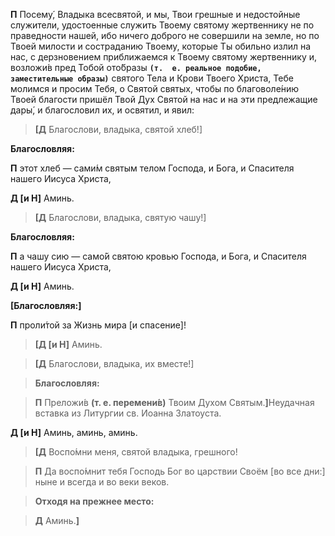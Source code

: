 
**П** Посему́, Владыка всесвятой, и мы, Твои грешные и недостойные служители, удостоенные служить Твоему святому жертвеннику не по праведности нашей, ибо ничего доброго не совершили на земле, но по Твоей милости и состраданию Твоему, которые Ты обильно излил на нас, с дерзновением приближаемся к Твоему святому жертвеннику и, возложи́в пред Тобой ото́бразы **`(т.  е. реальное подобие, заместительные образы)`** святого Тела и Крови Твоего Христа, Тебе молимся и просим Тебя, о Святой святых, чтобы по благоволе́нию Твоей благости пришёл Твой Дух Святой на нас и на эти предлежащие дары́, и благословил их, и освятил, и явил:

>**[Д** Благослови, владыка, святой хлеб!<R>]</R>

**Благословляя:**

**П** этот хлеб — сами́м святым телом Господа, и Бога, и Спасителя нашего Иисуса Христа,

**Д [и Н]** Аминь.

>**[Д** Благослови, владыка, святую чашу!<R>]</R>

**Благословляя:**

**П** а чашу сию — само́й святою кровью Господа, и Бога, и Спасителя нашего Иисуса Христа,

**Д [и Н]** Аминь.

**[Благословляя:]**

**П** проли́той за Жизнь мира <R>[</R>и спасение<R>]</R>!

>**<b>[</b>Д [и Н]** Аминь.

>**[Д** Благослови, владыка, их вместе!<R>]</R>

>**Благословляя:**

>**П** Преложи́в **(т. е. перемени́в)** Твоим Духом Святым.**<b>]</b>**<Tooltip>Неудачная вставка из Литургии св. Иоанна Златоуста.</Tooltip>

**Д [и Н]** Аминь, аминь, аминь.

>**<b>[</b>Д** Воспо́мни меня, святой владыка, грешного!

>**П** Да воспо́мнит тебя Господь Бог во царствии Своём <R>[</R>во все дни:<R>]</R> ныне и всегда и во веки веков.

>**Отходя на прежнее место:**

>**Д** Аминь.**<b>]</b>**
